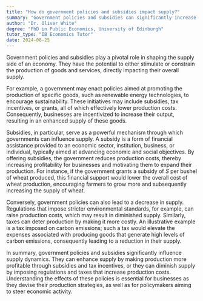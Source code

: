 ```yaml
---
title: "How do government policies and subsidies impact supply?"
summary: "Government policies and subsidies can significantly increase or decrease the supply of a product or service."
author: "Dr. Oliver White"
degree: "PhD in Public Economics, University of Edinburgh"
tutor_type: "IB Economics Tutor"
date: 2024-08-25
---
```


Government policies and subsidies play a pivotal role in shaping the supply side of an economy. They have the potential to either stimulate or constrain the production of goods and services, directly impacting their overall supply.

For example, a government may enact policies aimed at promoting the production of specific goods, such as renewable energy technologies, to encourage sustainability. These initiatives may include subsidies, tax incentives, or grants, all of which effectively lower production costs. Consequently, businesses are incentivized to increase their output, resulting in an enhanced supply of these goods.

Subsidies, in particular, serve as a powerful mechanism through which governments can influence supply. A subsidy is a form of financial assistance provided to an economic sector, institution, business, or individual, typically aimed at advancing economic and social objectives. By offering subsidies, the government reduces production costs, thereby increasing profitability for businesses and motivating them to expand their production. For instance, if the government grants a subsidy of $S$ per bushel of wheat produced, this financial support would lower the overall cost of wheat production, encouraging farmers to grow more and subsequently increasing the supply of wheat.

Conversely, government policies can also lead to a decrease in supply. Regulations that impose stricter environmental standards, for example, can raise production costs, which may result in diminished supply. Similarly, taxes can deter production by making it more costly. An illustrative example is a tax imposed on carbon emissions; such a tax would elevate the expenses associated with producing goods that generate high levels of carbon emissions, consequently leading to a reduction in their supply.

In summary, government policies and subsidies significantly influence supply dynamics. They can enhance supply by making production more profitable through subsidies and tax incentives, or they can diminish supply by imposing regulations and taxes that increase production costs. Understanding the effects of these policies is essential for businesses as they devise their production strategies, as well as for policymakers aiming to steer economic activity.
    